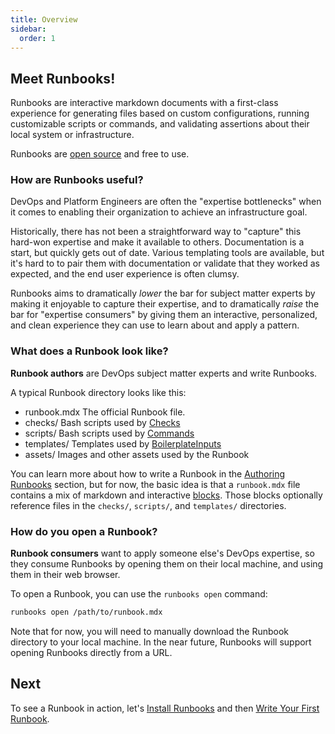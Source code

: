 ```yaml
---
title: Overview
sidebar:
  order: 1
---
```



## Meet Runbooks!

Runbooks are interactive markdown documents with a first-class experience for generating files based on custom configurations, running customizable scripts or commands, and validating assertions about their local system or infrastructure.

Runbooks are [open source](https://github.com/josh-padnick/runbooks) and free to use.

### How are Runbooks useful?

DevOps and Platform Engineers are often the "expertise bottlenecks" when it comes to enabling their organization to achieve an infrastructure goal.

Historically, there has not been a straightforward way to "capture" this hard-won expertise and make it available to others. Documentation is a start, but quickly gets out of date. Various templating tools are available, but it's hard to to pair them with documentation or validate that they worked as expected, and the end user experience is often clumsy.

Runbooks aims to dramatically _lower_ the bar for subject matter experts by making it enjoyable to capture their expertise, and to dramatically _raise_ the bar for "expertise consumers" by giving them an interactive, personalized, and clean experience they can use to learn about and apply a pattern.

### What does a Runbook look like?

**Runbook authors** are DevOps subject matter experts and write Runbooks.

A typical Runbook directory looks like this:

<FileTree >

- runbook.mdx The official Runbook file.
- checks/ Bash scripts used by [Checks](/authoring/blocks/check/)
- scripts/ Bash scripts used by [Commands](/authoring/blocks/command/)
- templates/ Templates used by [BoilerplateInputs](/authoring/blocks/boilerplateinputs)
- assets/ Images and other assets used by the Runbook

</FileTree>

You can learn more about how to write a Runbook in the [Authoring Runbooks](/authoring/overview) section, but for now, the basic idea is that a `runbook.mdx` file contains a mix of markdown and interactive [blocks](/authoring/blocks/). Those blocks optionally reference files in the `checks/`, `scripts/`, and `templates/` directories.

### How do you open a Runbook?

**Runbook consumers** want to apply someone else's DevOps expertise, so they consume Runbooks by opening them on their local machine, and using them in their web browser.

To open a Runbook, you can use the `runbooks open` command:

```bash
runbooks open /path/to/runbook.mdx
```

Note that for now, you will need to manually download the Runbook directory to your local machine. In the near future, Runbooks will support opening Runbooks directly from a URL.

## Next

To see a Runbook in action, let's [Install Runbooks](/intro/installation/) and then [Write Your First Runbook](/setup/write_your_first_runbook).


